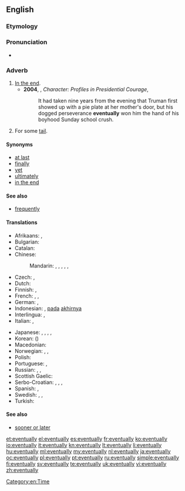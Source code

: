 ==English==

===Etymology===
{{suffix|eventual|ly}}

===Pronunciation===
* {{a|UK}} {{IPA|/əˈvɛn.tjuː.ə.li/|/əˈvɛn.tjə.li/}}

===Adverb===
{{en-adv|-}}

# [[in the end|In the end]].
#* '''2004''', {{w|Chris Wallace (journalist)|Chris Wallace}}, ''Character:  Profiles in Presidential Courage'',
#*: It had taken nine years from the evening that Truman first showed up with a pie plate at her mother's door, but his dogged perseverance '''eventually''' won him the hand of his boyhood Sunday school crush.
# {{context|mathematics|of a sequence|lang=en}} For some [[tail]].

====Synonyms====
* [[at last]]
* [[finally]]
* [[yet]]
* [[ultimately]]
* [[in the end]]

====See also====
* [[frequently]]

====Translations====
{{trans-top|in the end}}
* Afrikaans: {{t-|af|uiteindelik}}, {{t-|af|ten slotte}}
* Bulgarian: {{t+|bg|накрая|tr=nakrája|sc=Cyrl}}
* Catalan: {{t|ca|finalment}}
* Chinese:
*: Mandarin: {{t|cmn|最後}}, {{t|cmn|最后|tr=zuìhòu}}, {{t|cmn|終於}}, {{t|cmn|终于|tr=zhōngyú}}, {{t|cmn|終究|sc=Hani}}, {{t|cmn|终究|tr=zhōngjiū|sc=Hani}}
* Czech: {{t+|cs|konečně}}, {{t+|cs|nakonec}}
* Dutch: {{t+|nl|uiteindelijk}}
* Finnish: {{t+|fi|lopulta}}, {{t-|fi|viimeinkin}}
* French: {{t+|fr|finalement}}, {{t+|fr|à terme}}, {{t+|fr|à la fin}}
* German: {{t+|de|schließlich}}, {{t+|de|letztendlich}}
* Indonesian: {{t+|id|akhirnya}}, [[pada]] [[akhirnya]]
* Interlingua: {{t-|ia|finalmente}}, {{t-|ia|al fin}}
* Italian: {{t-|it|alla fine}}, {{t+|it|infine}}
{{trans-mid}}
* Japanese: {{t-|ja|とうとう|tr=tōtō}}, {{t-|ja|結局|tr=けっきょく, kekkyoku}}, {{t-|ja|ついに|tr=tsui-ni}}, {{t-|ja|最終的|alt=最終的に|tr=さいしゅうてきに, saishūteki ni}}, {{t-|ja|やっと|tr=yatto}}
* Korean: {{t+|ko|결국|tr=gyeolguk}} ({{t+|ko|結局}})
* Macedonian: {{t-|mk|на крајот|tr=na krájot}}
* Norwegian: {{t-|no|omsider}}, {{t+|no|etter hvert}}, {{t-|no|til slutt}}
* Polish: {{t+|pl|w końcu}}
* Portuguese: {{t+|pt|finalmente}}, {{t+|pt|enfim}}
* Russian: {{t+|ru|в конце концов|tr=v koncé koncóv|sc=Cyrl}}, {{t|ru|в конечном счёте|tr=v konéčnom sčóte|sc=Cyrl}}, {{t|ru|в итоге|tr=v itóge|sc=Cyrl}}
* Scottish Gaelic: {{t-|gd|aig a’ cheann thall}}
* Serbo-Croatian: {{t-|sh|eventualno}}, {{t-|sh|konačno}}, {{t-|sh|na kraju}}, {{t-|sh|na koncu}}
* Spanish: {{t-|es|al final}}, {{t+|es|finalmente}}
* Swedish: {{t+|sv|så småningom}}, {{t-|sv|slutigen}}, {{t+|sv|till slut}}
* Turkish: {{t+|tr|sonunda}}
{{trans-bottom}}

====See also====
* [[sooner or later]]

[[Category:en:Time]]

[[et:eventually]]
[[el:eventually]]
[[es:eventually]]
[[fr:eventually]]
[[ko:eventually]]
[[io:eventually]]
[[it:eventually]]
[[kn:eventually]]
[[lt:eventually]]
[[li:eventually]]
[[hu:eventually]]
[[ml:eventually]]
[[my:eventually]]
[[nl:eventually]]
[[ja:eventually]]
[[oc:eventually]]
[[pl:eventually]]
[[pt:eventually]]
[[ru:eventually]]
[[simple:eventually]]
[[fi:eventually]]
[[sv:eventually]]
[[te:eventually]]
[[uk:eventually]]
[[vi:eventually]]
[[zh:eventually]]